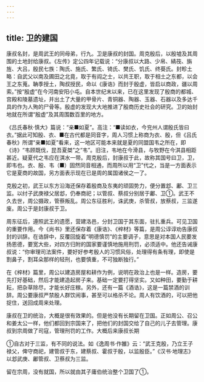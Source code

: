 ```yaml
---
---
---
```

title: 卫的建国
---



康叔名封，是周武王的同母弟，行九。卫是康叔的封国。周克殷后，以殷墟及其周围的土地封给康叔。《左传》定公四年记载说：“分康叔以大路、少帛、綪茷、旃旌、大吕，殷民七族：陶氏、施氏、繁氏、锜氏、樊氏、饥氏、终葵氏。封畛土略：自武父以南及圃田之北竟，取于有阎之士，以共王职，取于相土之东都，以会王之东蒐。聃季授土，陶叔授民，命以《康诰》而封于殷虚，皆启以商政，疆以周索。”按“殷虚”在今河南安阳小屯。自本世纪末以来，已在这里发现了殷商的都城、宫殿和陵墓遗址，并出土了大量的甲骨片、青铜器、陶器、玉器、石器以及多达千具的作为人殉的尸骨等。殷虚的发现大大地推进了殷商历史社会的研究。卫的始封地就在所谓“殷虚”及其周围数百里的地方。

《吕氏春秋·慎大》篇说：“亲■如夏”。高注：“■读如衣，今兖州人谓殷氏皆曰衣。”据此可知殷、衣、■在古代都是同音字，周人习惯上称商为衣、殷，但《吕氏春秋》所谓“亲■如夏”看来，这一地区可能本来就是夏的同盟国韦之所在，即《诗》“韦顾既伐，昆吾夏桀”之“韦”。旧注，韦地在今滑县，与牧野在今淇县相距甚近。疑夏代之韦应在淇水一带。周克殷后，封康叔于此，故称其国号曰卫，卫，即韦也。衣、殷、韦（■）固然同音相通，而周所以用“卫”代之，当是一方面表示它是夏商的故国，另方面表示现在已是周的属国诸侯之一了。

克殷之初，武王以东方沿海还保存着殷商及东夷的顽固势力，便分置邶、鄘、卫三监。以纣子武庚禄父居邶，仍奉商祀；以管叔、蔡叔分别居于鄘、卫①。武王不久去世，周公摄政，管蔡叛乱。周公东征胜利，诛武庚，杀管叔，放蔡叔，三监遂废。周公于是封康叔于卫。

周东征后，遵照武王的遗愿，营建洛邑，分封卫国于其东面，驻扎重兵。可见卫国的重要作用。今《尚书》里还保存着《康诰》、《梓材》等篇，是周公谆谆劝告康叔封的训辞。在诰辞中，反覆回旋着“明德慎罚”的主要调子，意思是对本国人民要发扬恩德，要宽大些，对四方归附的国家要谨慎地施用刑罚，必须适中。他还告诫康叔说：“你审理司法案件，要好好参考殷人的习惯风俗，处理得有条有理，即使是割鼻子，割耳朵那样的轻刑，也要慎重，不可独断独行。”

在《梓材》篇里，周公以建造房屋和耕作为例，说明在政治上也是一样。造房，要先打好基础，然后才能建造起房子来。基础一定要打得坚实。又如种田，要勤于耕耘，把杂草除尽，才能长好庄稼。另外，还有一篇《酒诰》，这是一篇禁酒的训辞。周公要康叔严禁殷人群饮闹事，甚至可以格杀不论。周人有饮酒的，可以把他捉住，送回成周来处理。

康叔在卫的统治，大概是很有效果的。但是他没有长期留在卫国。正如周公、召公和姜太公一样，他们都回到宗国来了，把他们的封国交给了自己的儿子去管理。康叔到宗周做了司寇，管理刑罚的工作。大概后来康叔长期

①自古对于三监，有不同的说法。如《逸周书·作雒》云：“武王克殷，乃立王子禄父，俾守商祀，建管叔于东，建蔡叔、霍叔于殷，以监殷臣。”《汉书·地理志》以邶武庚、鄘管叔、卫蔡叔为三监。

留在宗周，没有就国，所以就由其子庸伯统治整个卫国了①。